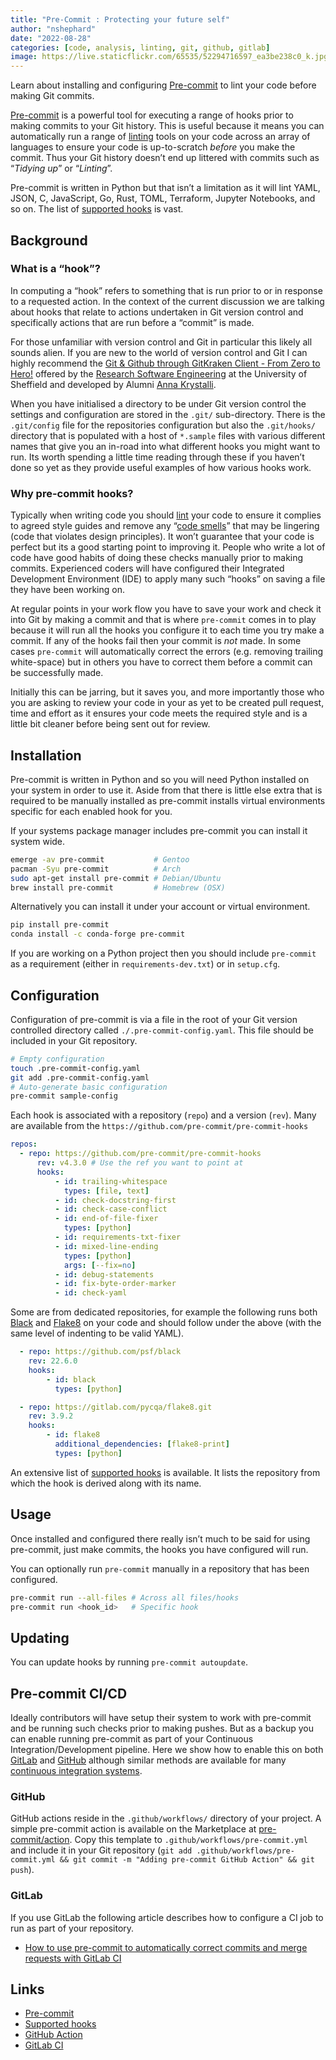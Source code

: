```yaml
---
title: "Pre-Commit : Protecting your future self"
author: "nshephard"
date: "2022-08-28"
categories: [code, analysis, linting, git, github, gitlab]
image: https://live.staticflickr.com/65535/52294716597_ea3be238c0_k.jpg
---
```


Learn about installing and configuring [Pre-commit](https://pre-commit.com/) to lint your code before making Git commits.

[Pre-commit](https://pre-commit.com/) is a powerful tool for executing a range of hooks prior to making commits to your
Git history. This is useful because it means you can automatically run a range of
[linting](https://ns-rse.github.io/posts/linting/) tools on your code across an array of languages to ensure your code
is up-to-scratch _before_ you make the commit. Thus your Git history doesn't end up littered with commits such as
"_Tidying up_" or "_Linting_".

Pre-commit is written in Python but that isn't a limitation as it will lint YAML, JSON, C, JavaScript, Go, Rust, TOML,
Terraform, Jupyter Notebooks, and so on. The list of [supported hooks](https://pre-commit.com/hooks.html) is vast.

## Background

### What is a "hook"?

In computing a "hook" refers to something that is run prior to or in response to a requested action. In the context of
the current discussion we are talking about hooks that relate to actions undertaken in Git version control and
specifically actions that are run before a "commit" is made.

For those unfamiliar with version control and Git in particular this likely all sounds alien. If you are new to the
world of version control and Git I can highly recommend the [Git & Github through GitKraken Client - From Zero to
Hero!](https://srse-git-github-zero2hero.netlify.app/) offered by the [Research Software
Engineering](https://rse.shef.ac.uk) at the University of Sheffield and developed by Alumni [Anna
Krystalli](https://annakrystalli.me/).

When you have initialised a directory to be under Git version control the settings and configuration are stored in the
`.git/` sub-directory. There is the `.git/config` file for the repositories configuration but also the `.git/hooks/`
directory that is populated with a host of `*.sample` files with various different names that give you an in-road into
what different hooks you might want to run. Its worth spending a little time reading through these if you haven't done
so yet as they provide useful examples of how various hooks work.

### Why pre-commit hooks?

Typically when writing code you should [lint](https://ns-rse.github.io/posts/linting/) your code to ensure it
complies to agreed style guides and remove any "[code smells](https://en.wikipedia.org/wiki/Code_smell)" that may be
lingering (code that violates design principles). It won't guarantee that your code is perfect but its a good starting
point to improving it. People who write a lot of code have good habits of doing these checks manually prior to making
commits. Experienced coders will have configured their Integrated Development Environment (IDE) to apply many such
"hooks" on saving a file they have been working on.

At regular points in your work flow you have to save your work and check it into Git by making a commit and that is
where `pre-commit` comes in to play because it will run all the hooks you configure it to each time you try make a
commit. If any of the hooks fail then your commit is _not_ made. In some cases `pre-commit` will automatically correct
the errors (e.g. removing trailing white-space) but in others you have to correct them before a commit can be
successfully made.

Initially this can be jarring, but it saves you, and more importantly those who you are asking to review your code in
your as yet to be created pull request, time and effort as it ensures your code meets the required style and is a little
bit cleaner before being sent out for review.

## Installation

Pre-commit is written in Python and so you will need Python installed on your system in order to use it. Aside from that
there is little else extra that is required to be manually installed as pre-commit installs virtual environments
specific for each enabled hook for you.

If your systems package manager includes pre-commit you can install it system wide.

```bash
emerge -av pre-commit           # Gentoo
pacman -Syu pre-commit          # Arch
sudo apt-get install pre-commit # Debian/Ubuntu
brew install pre-commit         # Homebrew (OSX)
```

Alternatively you can install it under your account or virtual environment.

```bash
pip install pre-commit
conda install -c conda-forge pre-commit
```

If you are working on a Python project then you should include `pre-commit` as a requirement (either in
`requirements-dev.txt`) or in `setup.cfg`.


## Configuration

Configuration of pre-commit is via a file in the root of your Git version controlled directory called
`./.pre-commit-config.yaml`. This file should be included in your Git repository.

```bash
# Empty configuration
touch .pre-commit-config.yaml
git add .pre-commit-config.yaml
# Auto-generate basic configuration
pre-commit sample-config
```

Each hook is associated with a repository (`repo`) and a version (`rev`). Many are available from the
`https://github.com/pre-commit/pre-commit-hooks`

```yaml
repos:
  - repo: https://github.com/pre-commit/pre-commit-hooks
      rev: v4.3.0 # Use the ref you want to point at
      hooks:
          - id: trailing-whitespace
            types: [file, text]
          - id: check-docstring-first
          - id: check-case-conflict
          - id: end-of-file-fixer
            types: [python]
          - id: requirements-txt-fixer
          - id: mixed-line-ending
            types: [python]
            args: [--fix=no]
          - id: debug-statements
          - id: fix-byte-order-marker
          - id: check-yaml
```

Some are from dedicated repositories, for example the following runs both [Black](https://github.com/psf/black) and
[Flake8](https://flake8.pycqa.org/en/latest/) on your code and should follow under the above (with the same level of
indenting to be valid YAML).

```yaml
  - repo: https://github.com/psf/black
    rev: 22.6.0
    hooks:
        - id: black
          types: [python]

  - repo: https://gitlab.com/pycqa/flake8.git
    rev: 3.9.2
    hooks:
        - id: flake8
          additional_dependencies: [flake8-print]
          types: [python]
```

An extensive list of [supported hooks](https://pre-commit.com/hooks.html) is available. It lists the repository from
which the hook is derived along with its name.

## Usage

Once installed and configured there really isn't much to be said for using pre-commit, just make commits, the hooks you
have configured will run.

You can optionally run `pre-commit` manually in a repository that has been configured.

```bash
pre-commit run --all-files # Across all files/hooks
pre-commit run <hook_id>   # Specific hook
```

## Updating

You can update hooks by running `pre-commit autoupdate`.


## Pre-commit CI/CD

Ideally contributors will have setup their system to work with pre-commit and be running such checks prior to making
pushes. But as a backup you can enable running pre-commit as part of your Continuous Integration/Development
pipeline. Here we show how to enable this on both [GitLab](https://gitlab.com) and [GitHub](https://github.com) although
similar methods are available for many [continuous integration
systems](https://pre-commit.com/#usage-in-continuous-integration).

### GitHub

GitHub actions reside in the `.github/workflows/` directory of your project. A simple pre-commit action is available on
the Marketplace at [pre-commit/action](https://github.com/marketplace/actions/pre-commit). Copy this template to
`.github/workflows/pre-commit.yml` and include it in your Git repository (`git add .github/workflows/pre-commit.yml &&
git commit -m "Adding pre-commit GitHub Action" && git push`).


### GitLab

If you use GitLab the following article describes how to configure a CI job to run as part of your repository.

* [How to use pre-commit to automatically correct commits and merge requests with GitLab CI](https://stackoverflow.com/collectives/gitlab/articles/71270196/how-to-use-pre-commit-to-automatically-correct-commits-and-merge-requests-with-g)


## Links

* [Pre-commit](https://pre-commit.com/)
* [Supported hooks](https://pre-commit.com/hooks.html)
* [GitHub Action](https://github.com/marketplace/actions/pre-commit)
* [GitLab CI](https://stackoverflow.com/collectives/gitlab/articles/71270196/how-to-use-pre-commit-to-automatically-correct-commits-and-merge-requests-with-g)
